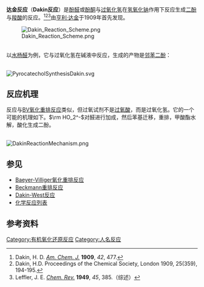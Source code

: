 {{distinguish|Darzen反应}}
'''达金反应'''（'''Dakin反应'''）是[[酚|酚]][[醛|醛]]或[[酚|酚]][[酮|酮]]与[[过氧化氢|过氧化氢]]在[[氢氧化钠|氢氧化钠]]作用下反应生成[[苯二酚|二酚]]与[[羧酸|羧酸]]的反应。<ref>Dakin, H. D. ''[[Journal_of_the_American_Chemical_Society|Am. Chem. J.]]'' '''1909''', ''42'', 477.</ref><ref>Dakin, H.D. Proceedings of the Chemical Society, London 1909, 25(359), 194-195.</ref><ref>Leffler, J. E. ''[[Chem._Rev.|Chem. Rev.]]'' '''1949''', ''45'', 385.（综述）</ref>由[[亨利·达金|亨利·达金]]于1909年首先发现。

[[File:Dakin_Reaction_Scheme.png|center]]

<br />
以[[水杨醛|水杨醛]]为例，它与过氧化氢在碱液中反应，生成的产物是[[邻苯二酚|邻苯二酚]]：

<br />
[[File:PyrocatecholSynthesisDakin.svg|center]]

== 反应机理 ==
反应与[[Baeyer-Villiger氧化重排反应|BV氧化重排反应]]类似，但过氧试剂不是[[过氧酸|过氧酸]]，而是过氧化氢。它的一个可能的机理如下。<math>\rm HO_2^-</math>对醛进行加成，然后苯基迁移，重排，甲酸酯水解，酸化生成二酚。

<br />
[[File:DakinReactionMechanism.png|center]]

== 参见 ==
* [[Baeyer-Villiger氧化重排反应|Baeyer-Villiger氧化重排反应]]
* [[Beckmann重排反应|Beckmann重排反应]]
* [[Dakin-West反应|Dakin-West反应]]
* [[化学反应列表|化学反应列表]]

== 参考资料 ==
<div class="references-small">
<references/>
</div>

[[Category:有机氧化还原反应|Category:有机氧化还原反应]]
[[Category:人名反应|Category:人名反应]]